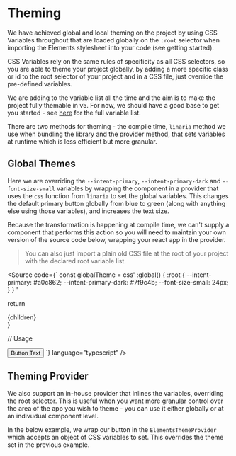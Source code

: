 
<Meta of={ThemingStories} />

# Theming

We have achieved global and local theming on the project by using CSS Variables throughout that are loaded globally on the `:root` selector when importing the Elements stylesheet into your code (see getting started).

CSS Variables rely on the same rules of specificity as all CSS selectors, so you are able to theme your project globally, by adding a more specific class or id to the root selector of your project and in a CSS file, just override the pre-defined variables.

We are adding to the variable list all the time and the aim is to make the project fully themable in v5. For now, we should have a good base to get you started - see [here](https://github.com/reapit/elements/blob/main/src/styles/globals.ts#L189) for the full variable list.

There are two methods for theming - the compile time, `linaria` method we use when bundling the library and the provider method, that sets variables at runtime which is less efficient but more granular.

## Global Themes

Here we are overriding the `--intent-primary`, `--intent-primary-dark` and `--font-size-small` variables by wrapping the component in a provider that uses the `css` function from `linaria` to set the global variables. This changes the default primary button globally from blue to green (along with anything else using those variables), and increases the text size.

Because the transformation is happening at compile time, we can't supply a component that performs this action so you will need to maintain your own version of the source code below, wrapping your react app in the provider.

> You can also just import a plain old CSS file at the root of your project with the declared root variable list.

<Source
  code={`
  const globalTheme = css'
    :global() {
      :root {
        --intent-primary: #a0c862;
        --intent-primary-dark: #7f9c4b;
        --font-size-small: 24px;
      }
    }
  '

return <div className={globalTheme}>{children}</div>
}

// Usage

<GlobalThemeProvider>
  <Button variant="primary">Button Text</Button>
</GlobalThemeProvider>
`} language="typescript" />

## Theming Provider

We also support an in-house provider that inlines the variables, overriding the root selector. This is useful when you want more granular control over the area of the app you wish to theme - you can use it either globally or at an indivudual component level.

In the below example, we wrap our button in the `ElementsThemeProvider` which accepts an object of CSS variables to set. This overrides the theme set in the previous example.

<Canvas of={ThemingStories.ThemingProvider} />

<RenderHtmlMarkup of={ThemingStories.ThemingProvider} />
